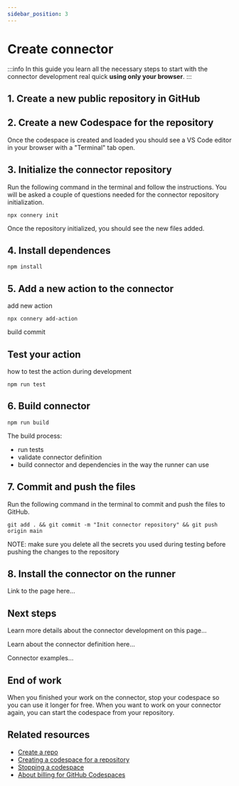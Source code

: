 ```yaml
---
sidebar_position: 3
---
```


# Create connector

:::info
In this guide you learn all the necessary steps to start with the connector development real quick **using only your browser**.
:::

## 1. Create a new public repository in GitHub

## 2. Create a new Codespace for the repository

Once the codespace is created and loaded you should see a VS Code editor in your browser with a "Terminal" tab open.

## 3. Initialize the connector repository

Run the following command in the terminal and follow the instructions. You will be asked a couple of questions needed for the connector repository initialization.

```
npx connery init
```

Once the repository initialized, you should see the new files added.

## 4. Install dependences

```
npm install
```

## 5. Add a new action to the connector

add new action

```
npx connery add-action
```

build
commit

## Test your action

how to test the action during development

```
npm run test
```

## 6. Build connector

```
npm run build
```

The build process:

- run tests
- validate connector definition
- build connector and dependencies in the way the runner can use

## 7. Commit and push the files

Run the following command in the terminal to commit and push the files to GitHub.

```
git add . && git commit -m "Init connector repository" && git push origin main
```

NOTE: make sure you delete all the secrets you used during testing before pushing the changes to the repository

## 8. Install the connector on the runner

Link to the page here...

## Next steps

Learn more details about the connector development on this page...

Learn about the connector definition here...

Connector examples...

## End of work

When you finished your work on the connector, stop your codespace so you can use it longer for free.
When you want to work on your connector again, you can start the codespace from your repository.

## Related resources

- [Create a repo](https://docs.github.com/en/get-started/quickstart/create-a-repo?tool=webui)
- [Creating a codespace for a repository](https://docs.github.com/en/codespaces/developing-in-codespaces/creating-a-codespace-for-a-repository?tool=webui)
- [Stopping a codespace](https://docs.github.com/en/codespaces/developing-in-codespaces/stopping-and-starting-a-codespace?tool=webui)
- [About billing for GitHub Codespaces](https://docs.github.com/en/billing/managing-billing-for-github-codespaces/about-billing-for-github-codespaces#monthly-included-storage-and-core-hours-for-personal-accounts)
